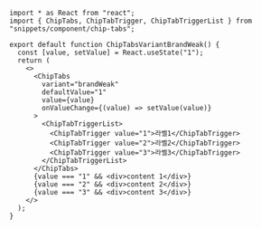 ```tsx copy
import * as React from "react";
import { ChipTabs, ChipTabTrigger, ChipTabTriggerList } from "snippets/component/chip-tabs";

export default function ChipTabsVariantBrandWeak() {
  const [value, setValue] = React.useState("1");
  return (
    <>
      <ChipTabs
        variant="brandWeak"
        defaultValue="1"
        value={value}
        onValueChange={(value) => setValue(value)}
      >
        <ChipTabTriggerList>
          <ChipTabTrigger value="1">라벨1</ChipTabTrigger>
          <ChipTabTrigger value="2">라벨2</ChipTabTrigger>
          <ChipTabTrigger value="3">라벨3</ChipTabTrigger>
        </ChipTabTriggerList>
      </ChipTabs>
      {value === "1" && <div>content 1</div>}
      {value === "2" && <div>content 2</div>}
      {value === "3" && <div>content 3</div>}
    </>
  );
}

```
